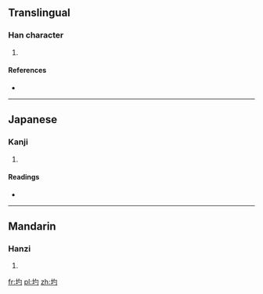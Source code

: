 ==Translingual==

===Han character===
{{Han char|rn=32|rad=土|as=03|sn=6|four=4712<sub>0</sub>|canj=土心戈 (GPI)|ids=⿰[[土]][[勺]]}}

# {{defn|Han|sort=土03}}

====References====
* {{Han ref|kx=0224.160|dkj=04895|dj=0459.010|hdz=10420.050|uh=5734|ud=22324|bh=C9CA|bd=51658}}

----

==Japanese==

===Kanji===
{{ja-kanji|grade=|rs=土03}}

# {{defn|lang=ja|sort=土03}}

====Readings====
* {{ja-readings|on=[[しゃく]] (shaku), [[さく]] (saku)|kun=[[あと]] (ato)}}

----

==Mandarin==

===Hanzi===
{{cmn-hanzi|pin=[[zhuó]] ([[zhuo2]])|wg=cho<sup>2</sup>}}

# {{defn|lang=cmn|sort=土03}}

[[fr:圴]]
[[pl:圴]]
[[zh:圴]]